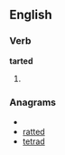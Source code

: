 ==English==

===Verb===
'''tarted'''

# {{past of|[[tart]]}}

===Anagrams===
* {{alphagram|adertt}}
* [[ratted#English|ratted]]
* [[tetrad#English|tetrad]]